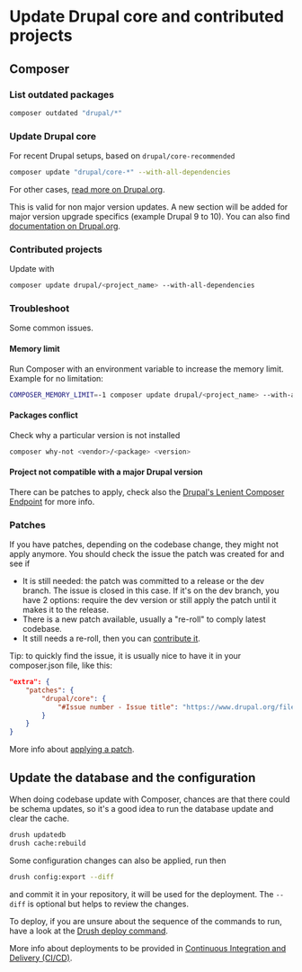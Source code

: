 # Update Drupal core and contributed projects

## Composer

### List outdated packages

```bash
composer outdated "drupal/*"
```

### Update Drupal core

For recent Drupal setups, based on `drupal/core-recommended`

```bash
composer update "drupal/core-*" --with-all-dependencies
```

For other cases, [read more on Drupal.org](https://www.drupal.org/docs/updating-drupal/updating-drupal-core-via-composer).

This is valid for non major version updates. A new section will be added for major version upgrade specifics (example Drupal 9 to 10).
You can also find [documentation on Drupal.org](https://www.drupal.org/docs/upgrading-drupal/upgrading-from-drupal-8-or-later/how-to-upgrade-from-drupal-9-to-drupal-10).

### Contributed projects

Update with

```bash
composer update drupal/<project_name> --with-all-dependencies
```

### Troubleshoot

Some common issues.

#### Memory limit

Run Composer with an environment variable to increase the memory limit. Example for no limitation:

```bash
COMPOSER_MEMORY_LIMIT=-1 composer update drupal/<project_name> --with-all-dependencies
```

#### Packages conflict

Check why a particular version is not installed

```bash
composer why-not <vendor>/<package> <version>
```

#### Project not compatible with a major Drupal version

There can be patches to apply, check also the [Drupal's Lenient Composer Endpoint](https://www.drupal.org/docs/develop/using-composer/using-drupals-lenient-composer-endpoint) for more info.

### Patches

If you have patches, depending on the codebase change, they might not apply anymore.
You should check the issue the patch was created for and see if 
- It is still needed: the patch was committed to a release or the dev branch. The issue is closed in this case. If it's on the dev branch, you have 2 options: require the dev version or still apply the patch until it makes it to the release.
- There is a new patch available, usually a "re-roll" to comply latest codebase.
- It still needs a re-roll, then you can [contribute it](https://www.drupal.org/docs/develop/git/using-git-to-contribute-to-drupal/working-with-patches/making-a-patch).

Tip: to quickly find the issue, it is usually nice to have it in your composer.json file, like this:

```json
"extra": {
    "patches": {
        "drupal/core": {
            "#Issue number - Issue title": "https://www.drupal.org/files/issues/issue-1.patch"
        }
    }
}
```

More info about [applying a patch](/develop/patch-a-drupal-project).

## Update the database and the configuration

When doing codebase update with Composer, chances are that there could be schema updates,
so it's a good idea to run the database update and clear the cache.

```bash
drush updatedb
drush cache:rebuild
```

Some configuration changes can also be applied, run then

```bash
drush config:export --diff
```

and commit it in your repository, it will be used for the deployment.
The `--diff` is optional but helps to review the changes.

To deploy, if you are unsure about the sequence of the commands to run, have a look at the 
[Drush deploy command](https://www.drush.org/12.x/deploycommand/).

More info about deployments to be provided in [Continuous Integration and Delivery (CI/CD)](/deploy/continuous-integration-and-delivery).
